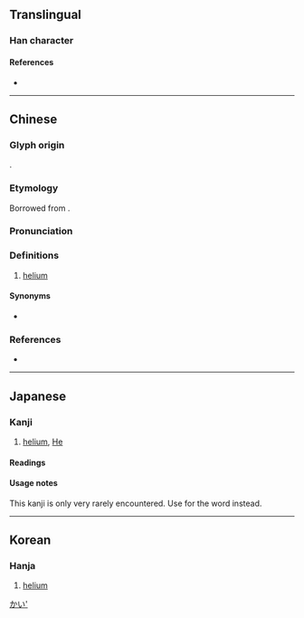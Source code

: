 {{character info}}
==Translingual==

===Han character===
{{Han char|rn=84|rad=气|as=06|sn=10|four=80817|canj=ONYVO|ids=⿹气亥}}
<!--note: several databases give the definition of this character as "fluorine," but that is incorrect; the correct definition is "helium."-->

====References====
* {{Han ref|kx=0599.151|dkj=17063|dj=0992.030|hdz=32011.120|uh=6C26|ud=27686|bh=AEF3|bd=44787}}

----

==Chinese==
{{zh-forms}}
{{elements|zh|He|[[氫]]／[[氢]]|H|[[鋰]]／[[锂]]|Li}}
{{zh-wp}}

===Glyph origin===
{{Han etym}}
{{Han compound|气|c1=s|t1=gas|亥|c2=p|ls=psc|no_och2=1|tr2=hài}}.

===Etymology===
Borrowed from {{bor|zh|NL.|helium|'''he'''lium}}.

===Pronunciation===
{{zh-pron
|m=hài
|ma=y
|c=hoi6
|h=pfs=hoi
|md=hâi
|mn=tw,xm,zz:hāi/qz:hǎi
|w=3hhe
|mc=
|oc=
|cat=n
}}

===Definitions===
{{zh-hanzi}}

# {{lb|zh|chemical element}} [[helium]]

====Synonyms====
* {{qualifier|obsolete}} {{zh-l|氜}}

===References===
* {{R:yue:Hanzi}}

----

==Japanese==

===Kanji===
{{ja-kanji|grade=uc|rs=气06}}

# [[helium]], [[He]]

====Readings====
{{ja-readings
|kanyoon=がい
}}

====Usage notes====
This kanji is only very rarely encountered. Use {{l|ja|ヘリウム}} for the word {{m|en|helium}} instead.

[[Category:ja:Chemical elements|かい']]

----

==Korean==

===Hanja===
{{ko-hanja|hangeul=해|eumhun=}}

# [[helium]]